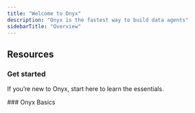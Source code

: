 ```yaml
---
title: "Welcome to Onyx"
description: "Onyx is the fastest way to build data agents"
sidebarTitle: "Overview"
---
```


## Resources

### Get started

If you’re new to Onyx, start here to learn the essentials.

<CardGroup cols={3}>
  <Card title="Intro to Onyx" icon="play" href="/introduction" />
  <Card title="Quickstart" icon="rocket" href="/quickstart" />
  <Card
    title="Start building"
    icon="terminal"
    href="/build-with-onyx/development"
  />
</CardGroup>
### Onyx Basics

<CardGroup cols={3}>
  <Card
    title="Structure overview"
    icon="folder-tree"
    href="/learn-about-onyx/overview"
  />
  <Card
    title="Basic Onyx commands"
    icon="command"
    href="/reference/onyx-commands"
  />
</CardGroup>
